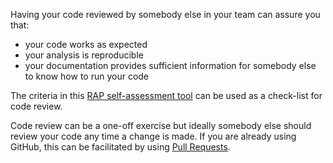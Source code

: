 <!-- Code reviewed by somebody inside the immediate team -->

Having your code reviewed by somebody else in your team can assure you that:

-   your code works as expected
-   your analysis is reproducible
-   your documentation provides sufficient information for somebody else to know how to run your code

The criteria in this [RAP self-assessment tool](https://scotland.shinyapps.io/sg-rap-self-assessment/) can be used as a check-list for code review.

Code review can be a one-off exercise but ideally somebody else should review your code any time a change is made. If you are already using GitHub, this can be facilitated by using [Pull Requests](https://docs.github.com/en/pull-requests/collaborating-with-pull-requests/proposing-changes-to-your-work-with-pull-requests/about-pull-requests). 